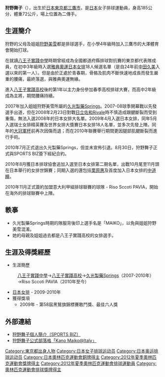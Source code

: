 {{BLP unsourced|time=2009-05-12T12:50:21+00:00}}
{{volleyball player infobox
|fullname = 狩野舞子
|nickname = Maiko（マイコ）
|image = 
|birth_date ={{birth_date_and_age|1988|7|15|mf=y}}
|birth_place = {{JPN}}[[東京都|東京都]][[三鷹市|三鷹市]]
|death_date =
|residence = 
|spike = 304厘米
|block = 285厘米
|height = {{height|m=1.85}}
|weight = {{weight|kg=72}}
|position = 接應二傳手/輔舉、二傳手/舉球手
|currentclub = [[久光製藥Springs|久光製藥Springs]]
|nationalteam = {{JPN}}  
}}

{{japanese|japanese=狩野舞子|kana=かの　まいこ|romaji=Kano Maiko}}
'''狩野舞子'''（{{bd|1988年|7月15日}}），出生於[[日本|日本]][[東京都|東京都]][[三鷹市|三鷹市]]，是[[日本|日本]]女子排球運動員，身高185公分，體重72公斤，場上位置為二傳手。

== 生涯簡介 ==
狩野的父母及姐姐[[狩野美雪|狩野美雪]]都是排球選手，在小學4年級時加入三鷹市的大澤體育會開始打球。

在就讀[[八王子實踐中學|八王子實踐中學]]時期曾經成為全國都道府縣排球對抗賽的東京都代表隊成員，在初中3年級時入選[[2004年夏季奧林匹克運動會|雅典奧運]][[日本女排|日本女排]]18人候選名單（是自24年前[[中田久美|中田久美]]入選以來的第一人）。但是由於正處於青春期，骨骼及肌肉不斷快速地成長而發生嚴重的腰痛，最終落選，與雅典奧運無緣。

進入[[八王子實踐高校|八王子實踐高校]]後的第1年以主力身份參加春季高校排球大賽，而高中2年級成為主將，期間腰痛持續。

2007年加入姐姐狩野美雪所屬的[[久光製藥Springs|久光製藥Springs]]。2007-08球季開幕戰以先發選手出道，但在2008年2月23日對戰[[日立佐和Rivale|日立佐和Rivale]]時不慎造成跟腱斷裂而受到重傷，無法入選2008年的日本女排大名單。2009年4月入選日本女排，同年5月入選瑞士女排精英賽及世界女排大獎賽日本女排18人名單，並多次先發上陣。同年的[[大冠軍杯|大冠軍杯]]前再次因傷而退；而在2010年聯賽舉行期間更因腿部肌腱斷裂而進行手術。

2010年7月正式退出久光製藥Springs，但並未宣佈引退。8月30日，狩野舞子正式與SPORTS BIZ簽下經紀合約。

2010年8月獲日本排球協會追加入選至日本女排第二期名單，出戰10月尾至11月頭在日本舉行的女排世錦賽；同期入選的還包括[[栗原惠|栗原惠]]及首度加入日本女排的[[中道瞳|中道瞳]]。

2010年11月正式簽約加盟意大利甲組排球聯賽的球隊 - Riso Sccoti PAVIA，開始在海外的排球聯賽中上陣。

== 軼事 ==

*久光製藥Springs時期的隊服背後印上選手名是「MAIKO」，以免與姐姐狩野美雪混淆。
*她的母親及姐姐過去都是八王子實踐高校的女排選手。

== 生涯及得獎經歷 ==
*生涯簡歷
:[[八王子實踐中學|八王子實踐中學]]→[[八王子實踐高校|八王子實踐高校]]→[[久光製藥Springs|久光製藥Springs]]（2007-2010年）→{{ITA}}Riso Sccoti PAVIA（2010年至今）
*[[日本女排|日本女排]] - 2009-2010年
*獲得獎項
**2009年 - 第58屆黑鷲旗錦標賽敢鬥獎、最佳六人獎

== 外部連結 ==
*[https://web.archive.org/web/20100910024047/http://www.sports-biz.co.jp/athlete/Kano_Maiko.html 狩野舞子個人簡介〔SPORTS BIZ〕]
*[http://ameblo.jp/kanomaiko-blog/ 狩野舞子公式部落格「Kano Maiko@Italy」] {{Wayback|url=http://ameblo.jp/kanomaiko-blog/ |date=20201123191539 }}

{{2012年夏季奧運會日本國家女子排球隊}}
{{DEFAULTSORT:Kano, Maiko}}
[[Category:東京都出身人物|Category:東京都出身人物]]
[[Category:日本女子排球运动员|Category:日本女子排球运动员]]
[[Category:日本奥运排球运动员|Category:日本奥运排球运动员]]
[[Category:日本奧林匹克運動會銅牌得主|Category:日本奧林匹克運動會銅牌得主]]
[[Category:2012年夏季奧林匹克運動會獎牌得主|Category:2012年夏季奧林匹克運動會獎牌得主]]
[[Category:2012年夏季奧林匹克運動會排球運動員|Category:2012年夏季奧林匹克運動會排球運動員]]
[[Category:奧林匹克運動會排球獎牌得主|Category:奧林匹克運動會排球獎牌得主]]